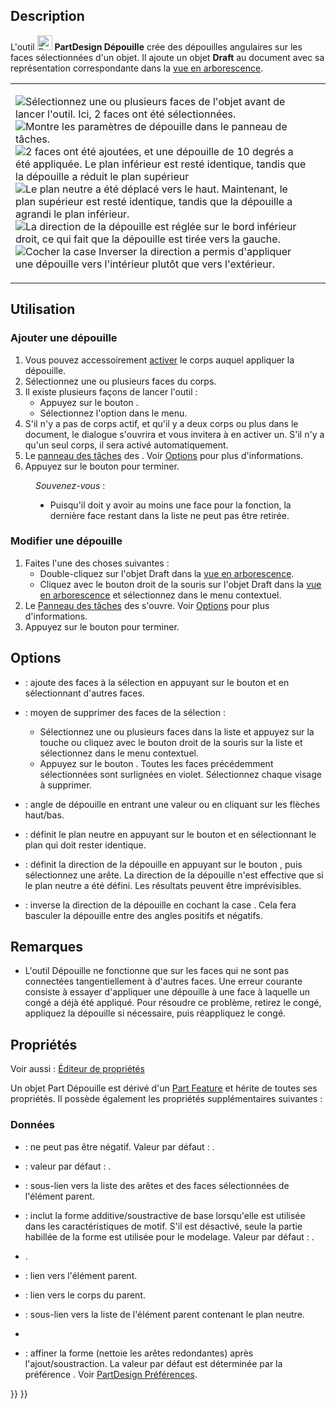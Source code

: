 <languages/>

{{Docnav/fr
|[[PartDesign_Chamfer/fr|Chanfrein]]
|[[PartDesign_Thickness/fr|Évidement]]
|[[PartDesign_Workbench/fr|Atelier PartDesign]]
|IconL=PartDesign_Chamfer.svg
|IconR=PartDesign_Thickness.svg
|IconC=Workbench_PartDesign.svg
}}

{{GuiCommand/fr
|Name=PartDesign_Draft
|Name/fr=PartDesign Dépouille
|MenuLocation=PartDesign → Appliquer une fonction d'habillage → Dépouille
|Workbenches=[[PartDesign_Workbench/fr|PartDesign]]
}}

== Description == 

L'outil [[Image:PartDesign_Draft.svg|24px]] '''PartDesign Dépouille''' crée des dépouilles angulaires sur les faces sélectionnées d'un objet. Il ajoute un objet '''Draft''' au document avec sa représentation correspondante dans la [[Tree_view/fr|vue en arborescence]].

{|
|
[[Image:PartDesign_Draft-01.png|thumb|left|Sélectionnez une ou plusieurs faces de l'objet avant de lancer l'outil. Ici, 2 faces ont été sélectionnées.]]
[[Image:PartDesign_Draft-02.png|thumb|left|Montre les paramètres de dépouille dans le panneau de tâches.]]
[[Image:PartDesign_Draft-03.png|thumb|left|2 faces ont été ajoutées, et une dépouille de 10 degrés a été appliquée. Le plan inférieur est resté identique, tandis que la dépouille a réduit le plan supérieur]]
[[Image:PartDesign_Draft-04.png|thumb|left|Le plan neutre a été déplacé vers le haut. Maintenant, le plan supérieur est resté identique, tandis que la dépouille a agrandi le plan inférieur.]]
[[Image:PartDesign_Draft-05.png|thumb|left|La direction de la dépouille est réglée sur le bord inférieur droit, ce qui fait que la dépouille est tirée vers la gauche.]]
[[Image:PartDesign_Draft-06.png|thumb|left|Cocher la case Inverser la direction a permis d'appliquer une dépouille vers l'intérieur plutôt que vers l'extérieur.]]
|
|}

{{clear}}

<span id="Usage"></span>
==Utilisation==

<span id="Add_a_draft"></span>
=== Ajouter une dépouille ===

# Vous pouvez accessoirement [[PartDesign_Body/fr#Statut_actif|activer]] le corps auquel appliquer la dépouille.
# Sélectionnez une ou plusieurs faces du corps.
# Il existe plusieurs façons de lancer l'outil :
#* Appuyez sur le bouton {{Button|[[Image:PartDesign_Draft.svg|16px]] [[PartDesign_Draft/fr|Dépouille]]}}.
#* Sélectionnez l'option {{MenuCommand|PartDesign → Appliquer une fonction d'habillage → [[Image:PartDesign_Draft.svg|16px]] Dépouille}} dans le menu.
# S'il n'y a pas de corps actif, et qu'il y a deux corps ou plus dans le document, le dialogue {{MenuCommand|Corps actif requis}} s'ouvrira et vous invitera à en activer un. S'il n'y a qu'un seul corps, il sera activé automatiquement.
# Le [[Task_panel/fr|panneau des tâches]] des {{MenuCommand|Paramètres de la dépouille}}. Voir [[#Options|Options]] pour plus d'informations.
# Appuyez sur le bouton {{Button|OK}} pour terminer.


:''Souvenez-vous'' :
:* Puisqu'il doit y avoir au moins une face pour la fonction, la dernière face restant dans la liste ne peut pas être retirée.

<span id="Edit_a_draft"></span>
=== Modifier une dépouille ===

# Faites l'une des choses suivantes :
#* Double-cliquez sur l'objet Draft dans la [[Tree_view/fr|vue en arborescence]].
#* Cliquez avec le bouton droit de la souris sur l'objet Draft dans la [[Tree_view/fr|vue en arborescence]] et sélectionnez {{MenuCommand|Modifier Dépouille}} dans le menu contextuel.
# Le [[Task_panel/fr|Panneau des tâches]] des {{MenuCommand|Paramètres de la dépouille}} s'ouvre. Voir [[#Options|Options]] pour plus d'informations.
# Appuyez sur le bouton {{Button|OK}} pour terminer.

== Options ==

* {{MenuCommand|Ajouter une face}} : ajoute des faces à la sélection en appuyant sur le bouton {{Button|Ajouter une face}} et en sélectionnant d'autres faces. 
* {{MenuCommand|Supprimer une face}} : moyen de supprimer des faces de la sélection :
** Sélectionnez une ou plusieurs faces dans la liste et appuyez sur la touche {{KEY|Suppr}} ou cliquez avec le bouton droit de la souris sur la liste et sélectionnez {{MenuCommand|Enlever}} dans le menu contextuel.
** Appuyez sur le bouton {{Button|Supprimer une face}}. Toutes les faces précédemment sélectionnées sont surlignées en violet. Sélectionnez chaque visage à supprimer.
* {{MenuCommand|Angle de dépouille}} : angle de dépouille en entrant une valeur ou en cliquant sur les flèches haut/bas.
* {{MenuCommand|Plan neutre}} : définit le plan neutre en appuyant sur le bouton {{Button|Plan neutre}} et en sélectionnant le plan qui doit rester identique.
* {{MenuCommand|Direction}} : définit la direction de la dépouille en appuyant sur le bouton {{Button|Direction}}, puis sélectionnez une arête. La direction de la dépouille n'est effective que si le plan neutre a été défini. Les résultats peuvent être imprévisibles.
* {{MenuCommand|Inverser la direction de la dépouille}} : inverse la direction de la dépouille en cochant la case {{MenuCommand|Inverser la direction de la dépouille}}. Cela fera basculer la dépouille entre des angles positifs et négatifs.

<span id="Notes"></span>
== Remarques ==

* L'outil Dépouille ne fonctionne que sur les faces qui ne sont pas connectées tangentiellement à d'autres faces. Une erreur courante consiste à essayer d'appliquer une dépouille à une face à laquelle un congé a déjà été appliqué. Pour résoudre ce problème, retirez le congé, appliquez la dépouille si nécessaire, puis réappliquez le congé.

<span id="Properties"></span>
==Propriétés==

Voir aussi : [[Property_editor/fr|Éditeur de propriétés]]

Un objet Part Dépouille est dérivé d'un [[Part_Feature/fr|Part Feature]] et hérite de toutes ses propriétés. Il possède également les propriétés supplémentaires suivantes :

<span id="Data"></span>
===Données===

{{Properties_Title|Base}}

* {{PropertyData|Angle|Angle}} : ne peut pas être négatif. Valeur par défaut : {{value|1.5 °}}.
* {{PropertyData|Reversed|Bool}} : valeur par défaut : {{FALSE}}.
* {{PropertyData|Base|LinkSub}} : sous-lien vers la liste des arêtes et des faces sélectionnées de l'élément parent.
* {{PropertyData|Support Transform|Bool}} : inclut la forme additive/soustractive de base lorsqu'elle est utilisée dans les caractéristiques de motif. S'il est désactivé, seule la partie habillée de la forme est utilisée pour le modelage. Valeur par défaut : {{FALSE}}.
* {{PropertyData|Add Sub Shape|PartShape|hidden}}.
* {{PropertyData|Base Feature|Link|hidden}} : lien vers l'élément parent.
* {{PropertyData|_ Body|LinkHidden|hidden}} : lien vers le corps du parent.

{{Properties_Title|Draft}}

* {{PropertyData|Plan neutre|LinkSub}} : sous-lien vers la liste de l'élément parent contenant le plan neutre.
* {{PropertyData|Direction de l'attraction|LinkSub}}

{{Properties_Title|Part Design}}

* {{PropertyData|Refine|Bool}} : affiner la forme (nettoie les arêtes redondantes) après l'ajout/soustraction. La valeur par défaut est déterminée par la préférence {{MenuCommand|Affiner automatiquement le modèle après une opération sur une esquisse}}. Voir [[PartDesign_Preferences/fr#G.C3.A9n.C3.A9ral|PartDesign Préférences]].


{{Docnav/fr
|[[PartDesign_Chamfer/fr|Chanfrein]]
|[[PartDesign_Thickness/fr|Évidement]]
|[[PartDesign_Workbench/fr|Atelier PartDesign]]
|IconL=PartDesign_Chamfer.svg
|IconR=PartDesign_Thickness.svg
|IconC=Workbench_PartDesign.svg
}}

{{PartDesign Tools navi{{#translation:}}}}
{{Userdocnavi{{#translation:}}}}